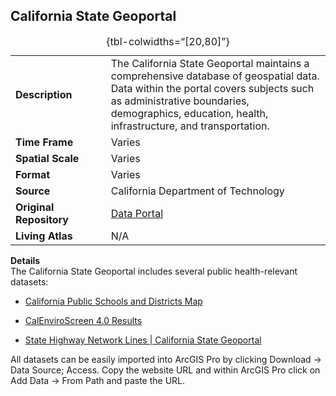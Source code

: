 ## California State Geoportal

|  |  |
|----------------------|--------------------------------------------------|
| **Description** | The California State Geoportal maintains a comprehensive database of geospatial data. Data within the portal covers subjects such as administrative boundaries, demographics, education, health, infrastructure, and transportation. |
| **Time Frame** | Varies |
| **Spatial Scale** | Varies |
| **Format** | Varies |
| **Source** | California Department of Technology |
| **Original Repository** | [Data Portal](https://gis.data.ca.gov/) |
| **Living Atlas** | N/A |

: {tbl-colwidths="\[20,80\]"}

**Details**\
The California State Geoportal includes several public health-relevant datasets:

-   [California Public Schools and Districts Map](https://gis.data.ca.gov/maps/169b581b560d4150b03ce84502fa5c72/explore?location=39.187762%2C-122.305216%2C7.62)

-   [CalEnviroScreen 4.0 Results](https://gis.data.ca.gov/datasets/b6e0a01c423b489f8d98af641445da28_0/explore?location=36.948232%2C-119.004140%2C6.93&showTable=true)

-   [State Highway Network Lines \| California State Geoportal](https://gis.data.ca.gov/datasets/77f2d7ba94e040a78bfbe36feb6279da_0/about)

All datasets can be easily imported into ArcGIS Pro by clicking Download -\> Data Source; Access. Copy the website URL and within ArcGIS Pro click on Add Data -\> From Path and paste the URL.